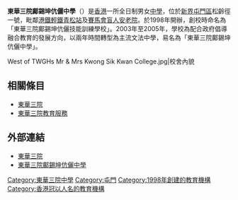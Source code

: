 {{expand|time=2018-04-28T15:03:10+00:00}}
{{unreferenced|time=2018-04-28T15:03:10+00:00}}
{{Infobox_School
| name = 東華三院鄺錫坤伉儷中學
| image = [[File:Southeast_of_TWGHs_Mr_&_Mrs_Kwong_Sik_Kwan_College.jpg|280px]]<BR>校舍外貌
| established= 1998年
| affiliation= 東華三院
| house = 勤、儉、忠、信
| religion = 無
| district= [[屯門區|屯門區]]
| principal = 陳圖健先生
| location= [[新界|新界]][[屯門區|屯門區]]松齡徑一號
| website= http://www.twghsksk.edu.hk/
}}

'''東華三院鄺錫坤伉儷中學'''（{{lang-en|TWGHs Mr & Mrs Kwong Sik Kwan College}}）是[[香港|香港]]一所全日制男女[[中學|中學]]，位於[[新界|新界]][[屯門區|屯門區]]松齡徑一號，毗鄰[[港鐵|港鐵]][[香港輕鐵|輕鐵]][[青松站|青松站]]及[[賽馬會盲人安老院|賽馬會盲人安老院]]。於1998年開辦，創校時命名為「東華三院鄺錫坤伉儷技能訓練學校」。2003年至2005年，學校為配合政府倡導融合教育的發展方向，以兩年時間轉型為主流文法中學，易名為「東華三院鄺錫坤伉儷中學」。
<gallery>
West of TWGHs Mr & Mrs Kwong Sik Kwan College.jpg|校舍內貌
</gallery>

==相關條目==
*[[東華三院|東華三院]]
*[[東華三院教育服務|東華三院教育服務]]

==外部連結==
{{commonscat|TWGHs Mr & Mrs Kwong Sik Kwan College}}
* [http://www.tungwah.org.hk/ 東華三院] {{Wayback|url=http://www.tungwah.org.hk/ |date=20130814030037 }}
* [http://www.twghsksk.edu.hk/ 東華三院鄺錫坤伉儷中學] {{Wayback|url=http://www.twghsksk.edu.hk/ |date=20210125094018 }}

{{TWGHSS}}
[[Category:東華三院中學|Category:東華三院中學]]
[[Category:屯門|Category:屯門]]
[[Category:1998年創建的教育機構|Category:1998年創建的教育機構]]
[[Category:香港冠以人名的教育機構|Category:香港冠以人名的教育機構]]